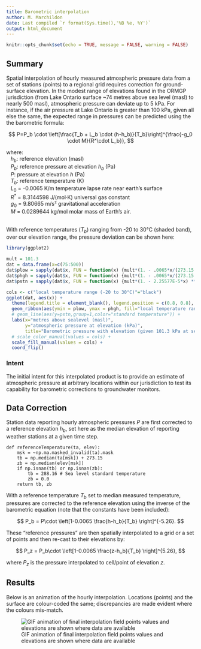```yaml
---
title: Barometric interpolation
author: M. Marchildon
date: Last compiled `r format(Sys.time(),'%B %e, %Y')`
output: html_document
---
```


```r
knitr::opts_chunk$set(echo = TRUE, message = FALSE, warning = FALSE)
```

## Summary

Spatial interpolation of hourly measured atmospheric pressure data from a set of stations (points) to a regional grid requires correction for ground-surface elevation. In the modest range of elevations found in the ORMGP jurisdiction (from Lake Ontario surface ~74 metres above sea level (masl) to nearly 500 masl), atmospheric pressure can deviate up to 5 kPa. For instance, if the air pressure at Lake Ontario is greater than 100 kPa, given all else the same, the expected range in pressures can be predicted using the the barometric formula:

$$
  P=P_b \cdot \left[\frac{T_b + L_b \cdot (h-h_b)}{T_b}\right]^{\frac{-g_0 \cdot M}{R^\cdot L_b}},
$$

| where:
|    $h_b$: reference elevation (masl)
|    $P_b$: reference pressure at elevation $h_b$ (Pa)
|    $P$: pressure at elevation $h$ (Pa)
|    $T_b$: reference temperature (K)
|    $L_0$ = -0.0065 K/m temperature lapse rate near earth's surface
|    $R^{*}$ = 8.3144598 J/(mol·K) universal gas constant
|    $g_{0}$ = 9.80665 m/s² gravitational acceleration
|    $M$ = 0.0289644 kg/mol molar mass of Earth's air.
|    \ 

With reference temperatures ($T_b$) ranging from -20 to 30°C (shaded band), over our elevation range, the pressure deviation can be shown here:

```r
library(ggplot2)

mult = 101.3
dat = data.frame(x=c(75:500))
dat$plow = sapply(dat$x, FUN = function(x) {mult*(1. - .0065*x/(273.15 - 20)) ** 5.255788})
dat$phgh = sapply(dat$x, FUN = function(x) {mult*(1. - .0065*x/(273.15 + 30)) ** 5.255788})
dat$pstn = sapply(dat$x, FUN = function(x) {mult*(1. - 2.25577E-5*x) ** 5.255788})

cols <- c("local temperature range (-20 to 30°C)"="black")
ggplot(dat, aes(x)) +
  theme(legend.title = element_blank(), legend.position = c(0.8, 0.8), legend.background = element_blank()) +
  geom_ribbon(aes(ymin = plow, ymax = phgh, fill="local temperature range (-20 to 30°C)"), alpha=.4) +
  # geom_line(aes(y=pstn,group=1,color="standard temperature")) +
  labs(x="metres above sealevel (masl)", 
       y="atmospheric pressure at elevation (kPa)", 
       title="Barometric pressure with elevation (given 101.3 kPa at sea-level)") +
  # scale_color_manual(values = cols) +
  scale_fill_manual(values = cols) +
  coord_flip()
```


### Intent

The initial intent for this interpolated product is to provide an estimate of atmospheric pressure at arbitrary locations within our jurisdiction to test its capability for barometric corrections to groundwater monitors.




  
## Data Correction

Station data reporting hourly atmospheric pressures $P$ are first corrected to a reference elevation $h_b$, set here as the median elevation of reporting weather stations at a given time step. 

```
def referenceTemperature(ta, elev):
    msk = ~np.ma.masked_invalid(ta).mask
    tb = np.median(ta[msk]) + 273.15
    zb = np.median(elev[msk])
    if np.isnan(tb) or np.isnan(zb):
        tb = 288.16 # Sea level standard temperature
        zb = 0.0
    return tb, zb
```

With a reference temperature $T_b$ set to median measured temperature, pressures are corrected to the reference elevation using the inverse of the barometric equation (note that the constants have been included):

$$
  P_b = P\cdot \left[1-0.0065 \frac{h-h_b}{T_b} \right]^{-5.26}.
$$

These "reference pressures" are then spatially interpolated to a grid or a set of points and then re-cast to their elevations by:

$$
  P_z = P_b\cdot \left[1-0.0065 \frac{z-h_b}{T_b} \right]^{5.26},
$$

where $P_z$ is the pressure interpolated to cell/point of elevation $z$.


## Results

Below is an animation of the hourly interpolation. Locations (points) and the surface are colour-coded the same; discrepancies are made evident where the colours mis-match.

<!-- ![GIF animation of final interpolation field](fig/baro.gif) -->
![GIF animation of final interpolation field points values and elevations are shown where data are available](https://github.com/OWRC/interpolants/blob/main/interpolation/fig/baro.gif?raw=true)
